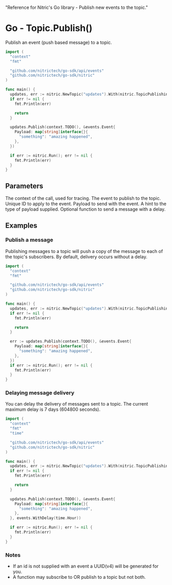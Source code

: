   "Reference for Nitric's Go library - Publish new events to the topic."

# Go - Topic.Publish()

Publish an event (push based message) to a topic.

```go
import (
  "context"
  "fmt"

  "github.com/nitrictech/go-sdk/api/events"
  "github.com/nitrictech/go-sdk/nitric"
)

func main() {
  updates, err := nitric.NewTopic("updates").With(nitric.TopicPublishing)
  if err != nil {
    fmt.Println(err)

    return
  }

  updates.Publish(context.TODO(), &events.Event{
    Payload: map[string]interface{}{
      "something": "amazing happened",
    },
  })

  if err := nitric.Run(); err != nil {
    fmt.Println(err)
  }
}
```

## Parameters

<Properties>
  <Property name="ctx" required type="context">
    The context of the call, used for tracing.
  </Property>
  <Property name="event" required type="Event">
    The event to publish to the topic.
    <Properties nested>
      <Property name="ID" type="string">
        Unique ID to apply to the event.
      </Property>
      <Property name="Payload" required type="map[string]interface{}">
        Payload to send with the event.
      </Property>
      <Property name="PayloadType" type="string">
        A hint to the type of payload supplied.
      </Property>
    </Properties>
  </Property>
  <Property name="opts" type="PublishOption">
    Optional function to send a message with a delay.
  </Property>
</Properties>

## Examples

### Publish a message

Publishing messages to a topic will push a copy of the message to each of the topic's subscribers. By default, delivery occurs without a delay.

```go
import (
  "context"
  "fmt"

  "github.com/nitrictech/go-sdk/api/events"
  "github.com/nitrictech/go-sdk/nitric"
)

func main() {
  updates, err := nitric.NewTopic("updates").With(nitric.TopicPublishing)
  if err != nil {
    fmt.Println(err)

    return
  }

  err := updates.Publish(context.TODO(), &events.Event{
    Payload: map[string]interface{}{
      "something": "amazing happened",
    },
  })
  if err := nitric.Run(); err != nil {
    fmt.Println(err)
  }
}
```

### Delaying message delivery

You can delay the delivery of messages sent to a topic. The current maximum delay is 7 days (604800 seconds).

```go
import (
  "context"
  "fmt"
  "time"

  "github.com/nitrictech/go-sdk/api/events"
  "github.com/nitrictech/go-sdk/nitric"
)

func main() {
  updates, err := nitric.NewTopic("updates").With(nitric.TopicPublishing)
  if err != nil {
    fmt.Println(err)

    return
  }

  updates.Publish(context.TODO(), &events.Event{
    Payload: map[string]interface{}{
      "something": "amazing happened",
    },
  }, events.WithDelay(time.Hour))

  if err := nitric.Run(); err != nil {
    fmt.Println(err)
  }
}
```

### Notes

- If an id is not supplied with an event a UUID(v4) will be generated for you.
- A function may subscribe to OR publish to a topic but not both.
